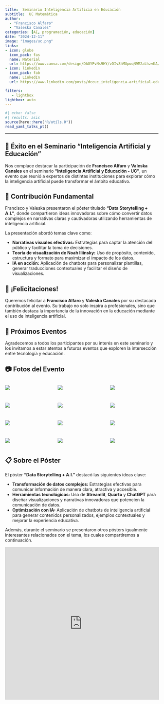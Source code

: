 ```yaml
---
title:  Seminario Inteligencia Artificia en Educación
subtitle:  UC Matemática
author: 
  - "Francisco Alfaro"
  - "Valeska Canales"
categories: [AI, programación, educación]
date: "2024-12-11"
image: "images/uc.png"
links:
- icon: globe
  icon_pack: fas
  name: Material
  url: https://www.canva.com/design/DAGYPvNs9HY/vDIv8hMUpoqN9M2aLhzvKA/view?utm_content=DAGYPvNs9HY&utm_campaign=designshare&utm_medium=link2&utm_source=uniquelinks&utlId=he1bb6cde0a
- icon: linkedin
  icon_pack: fab
  name: LinkedIn
  url: https://www.linkedin.com/posts/dccuc_inteligencia-artificial-educaci%C3%B3n-extendemos-activity-7270082804946722816-m03a/?utm_source=share&utm_medium=member_desktop

filters:
   - lightbox
lightbox: auto
---
```


```r
#| echo: false
#| results: asis
source(here::here("R/utils.R"))
read_yaml_talks_pt()
```

------------------------------------------------------------------------

## 🎉 Éxito en el Seminario "Inteligencia Artificial y Educación"  

Nos complace destacar la participación de **Francisco Alfaro** y **Valeska Canales** en el seminario **"Inteligencia Artificial y Educación - UC"**, un evento que reunió a expertos de distintas instituciones para explorar cómo la inteligencia artificial puede transformar el ámbito educativo.  

## 🌟 Contribución Fundamental  

Francisco y Valeska presentaron el póster titulado **"Data Storytelling + A.I."**, donde compartieron ideas innovadoras sobre cómo convertir datos complejos en narrativas claras y cautivadoras utilizando herramientas de inteligencia artificial.  

La presentación abordó temas clave como: 

- **Narrativas visuales efectivas:** Estrategias para captar la atención del público y facilitar la toma de decisiones.  
- **Teoría de visualización de Noah Iliinsky:** Uso de propósito, contenido, estructura y formato para maximizar el impacto de los datos.  
- **IA en acción:** Aplicación de chatbots para personalizar plantillas, generar traducciones contextuales y facilitar el diseño de visualizaciones.  

## 👏 ¡Felicitaciones!  

Queremos felicitar a **Francisco Alfaro** y **Valeska Canales** por su destacada contribución al evento. Su trabajo no solo inspira a profesionales, sino que también destaca la importancia de la innovación en la educación mediante el uso de inteligencia artificial.  

## 📅 Próximos Eventos  

Agradecemos a todos los participantes por su interés en este seminario y los invitamos a estar atentos a futuros eventos que exploren la intersección entre tecnología y educación.  

## 📷 Fotos del Evento  

::: {style="display: grid; grid-template-columns: repeat(3, 1fr); grid-gap: 1em;"}
![](images/img_01.jpeg){group="my-gallery"}

![](images/img_08.jpeg){group="my-gallery"}

![](images/img_09.jpeg){group="my-gallery"}

![](images/img_02.jpeg){group="my-gallery"}

![](images/img_03.jpeg){group="my-gallery"}

![](images/img_04.jpeg){group="my-gallery"}

![](images/img_05.jpeg){group="my-gallery"}

![](images/img_06.jpeg){group="my-gallery"}

![](images/img_07.jpeg){group="my-gallery"}

![](images/img_10.jpeg){group="my-gallery"}

![](images/img_11.jpeg){group="my-gallery"}

![](images/img_12.jpeg){group="my-gallery"}

:::

## 📋 Sobre el Póster  

El póster **"Data Storytelling + A.I."** destacó las siguientes ideas clave:  

- **Transformación de datos complejos:** Estrategias efectivas para comunicar información de manera clara, atractiva y accesible.  
- **Herramientas tecnológicas:** Uso de **Streamlit**, **Quarto** y **ChatGPT** para diseñar visualizaciones y narrativas innovadoras que potencien la comunicación de datos.  
- **Optimización con IA:** Aplicación de chatbots de inteligencia artificial para generar contenidos personalizados, ejemplos contextuales y mejorar la experiencia educativa.  

Además, durante el seminario se presentaron otros pósters igualmente interesantes relacionados con el tema, los cuales compartiremos a continuación.  

<iframe src="https://www.slideshare.net/slideshow/embed_code/key/EW3hyitoG1fFqW?hostedIn=slideshare&page=upload" width="700" height="500" frameborder="0" marginwidth="0" marginheight="0" scrolling="no" style="border:1px solid #CCC; border-width:1px; margin-bottom:5px; max-width: 100%;" allowfullscreen>

</iframe>



